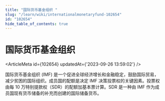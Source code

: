 ```yaml
---
title: "国际货币基金组织 "
slug: "/learn/wiki/internationalmonetaryfund-102654"
id: "102654"
hide_table_of_contents: true
---
```



# 国际货币基金组织 

<ArticleMeta id={102654} updatedAt={'2023-09-26 13:59:02'} />
<div className='border-solid border-b border-t-0 my-4 border-[var(--ifm-color-gray-300)]' />

国际货币基金组织 (IMF) 是一个促进全球经济增长和金融稳定，鼓励国际贸易，减少贫困的国际组织。成员国的配额是决定 IMF 决策投票权的关键因素。投票权由每 10 万特别提款权（SDR）的配额加基本票计算。SDR 是一种由 IMF 作为成员国现有货币储备的补充而创建的国际储备货币。
